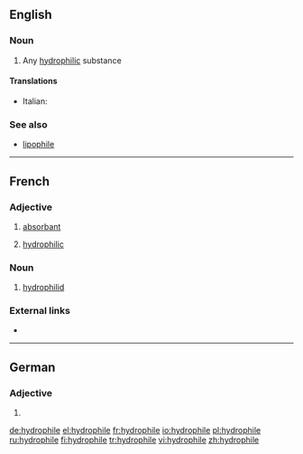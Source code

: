 ==English==

===Noun===
{{en-noun}}

# {{context|chemistry|lang=en}} Any [[hydrophilic]] substance

====Translations====
{{trans-top|hydrophilic substance}}
* Italian: {{t+|it|idrofila|f}}
{{trans-mid}}
{{trans-bottom}}

===See also===
* [[lipophile]]

----

==French==

===Adjective===
{{fr-adj|mf}}

# [[absorbant]]
# {{context|chemistry|lang=fr}} [[#English|hydrophilic]]

===Noun===
{{fr-noun|m}}

# {{context|zoology|lang=fr}} [[hydrophilid]]

===External links===
* {{R:TLFi}}

----

==German==

===Adjective===
{{head|de|adjective form}}

# {{inflected form of|hydrophil|lang=de}}

[[de:hydrophile]]
[[el:hydrophile]]
[[fr:hydrophile]]
[[io:hydrophile]]
[[pl:hydrophile]]
[[ru:hydrophile]]
[[fi:hydrophile]]
[[tr:hydrophile]]
[[vi:hydrophile]]
[[zh:hydrophile]]